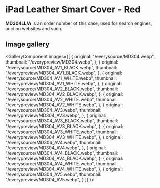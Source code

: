 
# iPad Leather Smart Cover - Red

<Callout type='info' emoji='👉🏻'>**MD304LL/A** is an order number of this case, used for search engines, auction websites and such.</Callout>

## Image gallery

<GalleryComponent
    images={[
      {
        original: "/everysource/MD304.webp",
        thumbnail: "/everypreview/MD304.webp",
      },
      {
        original: "/everysource/MD304_AV1_BLACK.webp",
        thumbnail: "/everypreview/MD304_AV1_BLACK.webp",
      },
      {
        original: "/everysource/MD304_AV1_WHITE.webp",
        thumbnail: "/everypreview/MD304_AV1_WHITE.webp",
      },
      {
        original: "/everysource/MD304_AV2_BLACK.webp",
        thumbnail: "/everypreview/MD304_AV2_BLACK.webp",
      },
      {
        original: "/everysource/MD304_AV2_WHITE.webp",
        thumbnail: "/everypreview/MD304_AV2_WHITE.webp",
      },
      {
        original: "/everysource/MD304_AV3.webp",
        thumbnail: "/everypreview/MD304_AV3.webp",
      },
      {
        original: "/everysource/MD304_AV3_BLACK.webp",
        thumbnail: "/everypreview/MD304_AV3_BLACK.webp",
      },
      {
        original: "/everysource/MD304_AV3_WHITE.webp",
        thumbnail: "/everypreview/MD304_AV3_WHITE.webp",
      },
      {
        original: "/everysource/MD304_AV4.webp",
        thumbnail: "/everypreview/MD304_AV4.webp",
      },
      {
        original: "/everysource/MD304_AV4_BLACK.webp",
        thumbnail: "/everypreview/MD304_AV4_BLACK.webp",
      },
      {
        original: "/everysource/MD304_AV4_WHITE.webp",
        thumbnail: "/everypreview/MD304_AV4_WHITE.webp",
      },
      {
        original: "/everysource/MD304_AV5.webp",
        thumbnail: "/everypreview/MD304_AV5.webp",
      }
    ]}
  />
